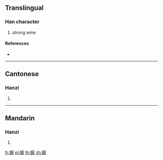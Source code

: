 {{character info/new}}
==Translingual==

===Han character===
{{Han char|rn=164|rad=酉|as=14|sn=21|four=11627|canj=MWMBB}}

# strong wine

====References====
* {{Han ref|kx=1288.230|dkj=40069|dj=1789.080|hdz=63601.150|uh=91B9|ud=37305|bh=F65D|bd=63069}}

----

==Cantonese==

===Hanzi===
{{yue-hanzi|jyut=|y=yu4}}

# {{defn|lang=yue|sort=酉14}}

----

==Mandarin==

===Hanzi===
{{cmn-hanzi|pin=[[rú]] ([[ru2]])|wg=ju<sup>2</sup>}}

# {{defn|lang=cmn|sort=酉14}}

[[fr:醹]]
[[pl:醹]]
[[th:醹]]
[[zh:醹]]